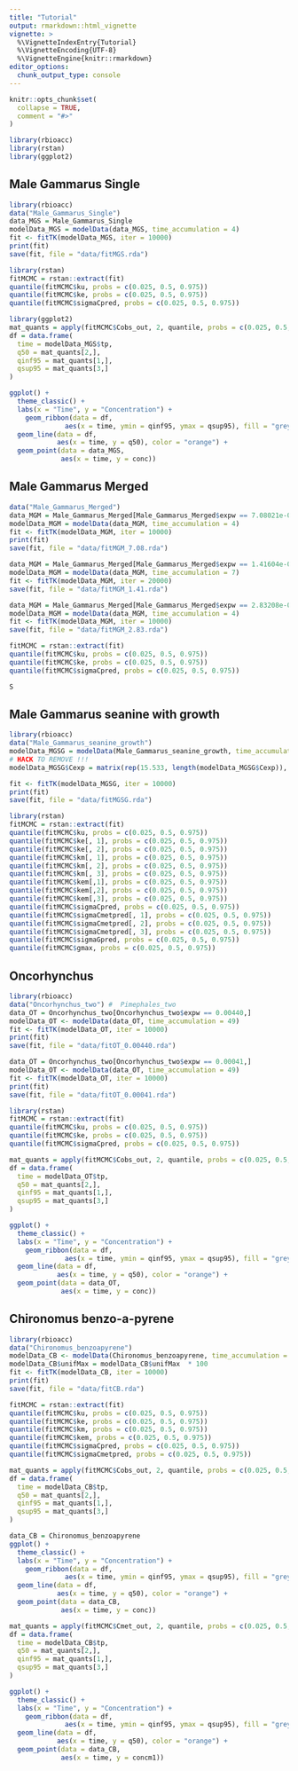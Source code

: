 ```yaml
---
title: "Tutorial"
output: rmarkdown::html_vignette
vignette: >
  %\VignetteIndexEntry{Tutorial}
  %\VignetteEncoding{UTF-8}
  %\VignetteEngine{knitr::rmarkdown}
editor_options: 
  chunk_output_type: console
---
```


```r
knitr::opts_chunk$set(
  collapse = TRUE,
  comment = "#>"
)
```

```r
library(rbioacc)
library(rstan)
library(ggplot2)
```


## Male Gammarus Single

```r
library(rbioacc)
data("Male_Gammarus_Single")
data_MGS = Male_Gammarus_Single
modelData_MGS = modelData(data_MGS, time_accumulation = 4)
fit <- fitTK(modelData_MGS, iter = 10000)
print(fit)
save(fit, file = "data/fitMGS.rda")
```

```r
library(rstan)
fitMCMC = rstan::extract(fit)
quantile(fitMCMC$ku, probs = c(0.025, 0.5, 0.975))
quantile(fitMCMC$ke, probs = c(0.025, 0.5, 0.975))
quantile(fitMCMC$sigmaCpred, probs = c(0.025, 0.5, 0.975))
```

```r
library(ggplot2)
mat_quants = apply(fitMCMC$Cobs_out, 2, quantile, probs = c(0.025, 0.5, 0.975))
df = data.frame(
  time = modelData_MGS$tp,
  q50 = mat_quants[2,],
  qinf95 = mat_quants[1,],
  qsup95 = mat_quants[3,]
)

ggplot() + 
  theme_classic() +
  labs(x = "Time", y = "Concentration") +
    geom_ribbon(data = df,
              aes(x = time, ymin = qinf95, ymax = qsup95), fill = "grey70") +
  geom_line(data = df,
            aes(x = time, y = q50), color = "orange") +
  geom_point(data = data_MGS,
             aes(x = time, y = conc))

```

## Male Gammarus Merged

```r
data("Male_Gammarus_Merged")
data_MGM = Male_Gammarus_Merged[Male_Gammarus_Merged$expw == 7.08021e-05, ]
modelData_MGM = modelData(data_MGM, time_accumulation = 4)
fit <- fitTK(modelData_MGM, iter = 10000)
print(fit)
save(fit, file = "data/fitMGM_7.08.rda")

data_MGM = Male_Gammarus_Merged[Male_Gammarus_Merged$expw == 1.41604e-04, ]
modelData_MGM = modelData(data_MGM, time_accumulation = 7)
fit <- fitTK(modelData_MGM, iter = 20000)
save(fit, file = "data/fitMGM_1.41.rda")

data_MGM = Male_Gammarus_Merged[Male_Gammarus_Merged$expw == 2.83208e-04, ]
modelData_MGM = modelData(data_MGM, time_accumulation = 4)
fit <- fitTK(modelData_MGM, iter = 10000)
save(fit, file = "data/fitMGM_2.83.rda")
```

```r
fitMCMC = rstan::extract(fit)
quantile(fitMCMC$ku, probs = c(0.025, 0.5, 0.975))
quantile(fitMCMC$ke, probs = c(0.025, 0.5, 0.975))
quantile(fitMCMC$sigmaCpred, probs = c(0.025, 0.5, 0.975))
```


```r
S
```


## Male Gammarus seanine with growth

```r
library(rbioacc)
data("Male_Gammarus_seanine_growth")
modelData_MGSG = modelData(Male_Gammarus_seanine_growth, time_accumulation = 1.417)
# HACK TO REMOVE !!!
modelData_MGSG$Cexp = matrix(rep(15.533, length(modelData_MGSG$Cexp)), ncol = 1)

fit <- fitTK(modelData_MGSG, iter = 10000)
print(fit)
save(fit, file = "data/fitMGSG.rda")
```

```r
library(rstan)
fitMCMC = rstan::extract(fit)
quantile(fitMCMC$ku, probs = c(0.025, 0.5, 0.975))
quantile(fitMCMC$ke[, 1], probs = c(0.025, 0.5, 0.975))
quantile(fitMCMC$ke[, 2], probs = c(0.025, 0.5, 0.975))
quantile(fitMCMC$km[, 1], probs = c(0.025, 0.5, 0.975))
quantile(fitMCMC$km[, 2], probs = c(0.025, 0.5, 0.975))
quantile(fitMCMC$km[, 3], probs = c(0.025, 0.5, 0.975))
quantile(fitMCMC$kem[,1], probs = c(0.025, 0.5, 0.975))
quantile(fitMCMC$kem[,2], probs = c(0.025, 0.5, 0.975))
quantile(fitMCMC$kem[,3], probs = c(0.025, 0.5, 0.975))
quantile(fitMCMC$sigmaCpred, probs = c(0.025, 0.5, 0.975))
quantile(fitMCMC$sigmaCmetpred[, 1], probs = c(0.025, 0.5, 0.975))
quantile(fitMCMC$sigmaCmetpred[, 2], probs = c(0.025, 0.5, 0.975))
quantile(fitMCMC$sigmaCmetpred[, 3], probs = c(0.025, 0.5, 0.975))
quantile(fitMCMC$sigmaGpred, probs = c(0.025, 0.5, 0.975))
quantile(fitMCMC$gmax, probs = c(0.025, 0.5, 0.975))
```

## Oncorhynchus

```r
library(rbioacc)
data("Oncorhynchus_two") #  Pimephales_two
data_OT = Oncorhynchus_two[Oncorhynchus_two$expw == 0.00440,]
modelData_OT <- modelData(data_OT, time_accumulation = 49)
fit <- fitTK(modelData_OT, iter = 10000)
print(fit)
save(fit, file = "data/fitOT_0.00440.rda")

data_OT = Oncorhynchus_two[Oncorhynchus_two$expw == 0.00041,]
modelData_OT <- modelData(data_OT, time_accumulation = 49)
fit <- fitTK(modelData_OT, iter = 10000)
print(fit)
save(fit, file = "data/fitOT_0.00041.rda")
```

```r
library(rstan)
fitMCMC = rstan::extract(fit)
quantile(fitMCMC$ku, probs = c(0.025, 0.5, 0.975))
quantile(fitMCMC$ke, probs = c(0.025, 0.5, 0.975))
quantile(fitMCMC$sigmaCpred, probs = c(0.025, 0.5, 0.975))
```

```r
mat_quants = apply(fitMCMC$Cobs_out, 2, quantile, probs = c(0.025, 0.5, 0.975))
df = data.frame(
  time = modelData_OT$tp,
  q50 = mat_quants[2,],
  qinf95 = mat_quants[1,],
  qsup95 = mat_quants[3,]
)

ggplot() + 
  theme_classic() +
  labs(x = "Time", y = "Concentration") +
    geom_ribbon(data = df,
              aes(x = time, ymin = qinf95, ymax = qsup95), fill = "grey70") +
  geom_line(data = df,
            aes(x = time, y = q50), color = "orange") +
  geom_point(data = data_OT,
             aes(x = time, y = conc))
```


## Chironomus benzo-a-pyrene

```r
library(rbioacc)
data("Chironomus_benzoapyrene")
modelData_CB <- modelData(Chironomus_benzoapyrene, time_accumulation = 3)
modelData_CB$unifMax = modelData_CB$unifMax  * 100
fit <- fitTK(modelData_CB, iter = 10000)
print(fit)
save(fit, file = "data/fitCB.rda")
```
 
```r
fitMCMC = rstan::extract(fit)
quantile(fitMCMC$ku, probs = c(0.025, 0.5, 0.975))
quantile(fitMCMC$ke, probs = c(0.025, 0.5, 0.975))
quantile(fitMCMC$km, probs = c(0.025, 0.5, 0.975))
quantile(fitMCMC$kem, probs = c(0.025, 0.5, 0.975))
quantile(fitMCMC$sigmaCpred, probs = c(0.025, 0.5, 0.975))
quantile(fitMCMC$sigmaCmetpred, probs = c(0.025, 0.5, 0.975))
```

```r
mat_quants = apply(fitMCMC$Cobs_out, 2, quantile, probs = c(0.025, 0.5, 0.975))
df = data.frame(
  time = modelData_CB$tp,
  q50 = mat_quants[2,],
  qinf95 = mat_quants[1,],
  qsup95 = mat_quants[3,]
)

data_CB = Chironomus_benzoapyrene
ggplot() + 
  theme_classic() +
  labs(x = "Time", y = "Concentration") +
    geom_ribbon(data = df,
              aes(x = time, ymin = qinf95, ymax = qsup95), fill = "grey70") +
  geom_line(data = df,
            aes(x = time, y = q50), color = "orange") +
  geom_point(data = data_CB,
             aes(x = time, y = conc))
```


```r
mat_quants = apply(fitMCMC$Cmet_out, 2, quantile, probs = c(0.025, 0.5, 0.975))
df = data.frame(
  time = modelData_CB$tp,
  q50 = mat_quants[2,],
  qinf95 = mat_quants[1,],
  qsup95 = mat_quants[3,]
)

ggplot() + 
  theme_classic() +
  labs(x = "Time", y = "Concentration") +
    geom_ribbon(data = df,
              aes(x = time, ymin = qinf95, ymax = qsup95), fill = "grey70") +
  geom_line(data = df,
            aes(x = time, y = q50), color = "orange") +
  geom_point(data = data_CB,
             aes(x = time, y = concm1))
```
